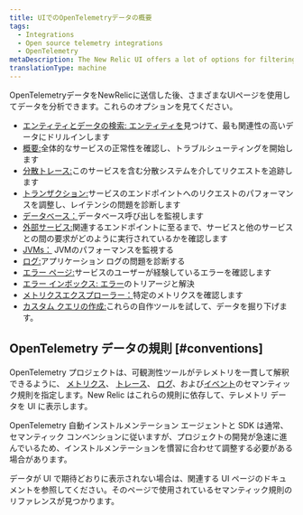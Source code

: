 ```yaml
---
title: UIでのOpenTelemetryデータの概要
tags:
  - Integrations
  - Open source telemetry integrations
  - OpenTelemetry
metaDescription: The New Relic UI offers a lot of options for filtering and viewing data from OpenTelemetry.
translationType: machine
---
```


OpenTelemetryデータをNewRelicに送信した後、さまざまなUIページを使用してデータを分析できます。これらのオプションを見てください。

* [エンティティとデータの検索: エンティティを](/docs/more-integrations/open-source-telemetry-integrations/opentelemetry/view-your-data/opentelemetry-find-entities)見つけて、最も関連性の高いデータにドリルインします
* [概要:](/docs/more-integrations/open-source-telemetry-integrations/opentelemetry/view-your-data/opentelemetry-summary-page)全体的なサービスの正常性を確認し、トラブルシューティングを開始します
* [分散トレース:](/docs/more-integrations/open-source-telemetry-integrations/opentelemetry/view-your-data/opentelemetry-distributed-tracing-page)このサービスを含む分散システムを介してリクエストを追跡します
* [トランザクション:](/docs/more-integrations/open-source-telemetry-integrations/opentelemetry/view-your-data/opentelemetry-transactions-page)サービスのエンドポイントへのリクエストのパフォーマンスを調整し、レイテンシの問題を診断します
* [データベース：](/docs/more-integrations/open-source-telemetry-integrations/opentelemetry/view-your-data/opentelemetry-database-page)データベース呼び出しを監視します
* [外部サービス:](/docs/more-integrations/open-source-telemetry-integrations/opentelemetry/view-your-data/opentelemetry-external-services-page)関連するエンドポイントに至るまで、サービスと他のサービスとの間の要求がどのように実行されているかを確認します
* [JVMs：](/docs/more-integrations/open-source-telemetry-integrations/opentelemetry/view-your-data/opentelemetry-jvms-page) JVMのパフォーマンスを監視する
* [ログ:](/docs/more-integrations/open-source-telemetry-integrations/opentelemetry/view-your-data/opentelemetry-logs-page)アプリケーション ログの問題を診断する
* [エラー ページ:](/docs/more-integrations/open-source-telemetry-integrations/opentelemetry/view-your-data/opentelemetry-errors-page)サービスのユーザーが経験しているエラーを確認します
* [エラー インボックス: エラー](/docs/more-integrations/open-source-telemetry-integrations/opentelemetry/view-your-data/opentelemetry-errors-inbox-page)のトリアージと解決
* [メトリクスエクスプローラー：](/docs/more-integrations/open-source-telemetry-integrations/opentelemetry/view-your-data/opentelemetry-metrics-explorer-page)特定のメトリクスを確認します
* [カスタム クエリの作成:](/docs/more-integrations/open-source-telemetry-integrations/opentelemetry/view-your-data/opentelemetry-data-explorer-query-builder)これらの自作ツールを試して、データを掘り下げます。

## OpenTelemetry データの規則 [#conventions]

OpenTelemetry プロジェクトは、可観測性ツールがテレメトリを一貫して解釈できるように、 [メトリクス](https://github.com/open-telemetry/opentelemetry-specification/tree/main/specification/metrics/semantic_conventions)、 [トレース](https://github.com/open-telemetry/opentelemetry-specification/tree/main/specification/trace/semantic_conventions)、 [ログ](https://github.com/open-telemetry/opentelemetry-specification/tree/main/specification/logs/semantic_conventions)、および[イベント](https://github.com/open-telemetry/opentelemetry-specification/blob/main/specification/logs/semantic_conventions/events.md)のセマンティック規則を指定します。New Relic はこれらの規則に依存して、テレメトリ データを UI に表示します。

OpenTelemetry 自動インストルメンテーション エージェントと SDK は通常、セマンティック コンベンションに従いますが、プロジェクトの開発が急速に進んでいるため、インストルメンテーションを慣習に合わせて調整する必要がある場合があります。

データが UI で期待どおりに表示されない場合は、関連する UI ページのドキュメントを参照してください。そのページで使用されているセマンティック規則のリファレンスが見つかります。